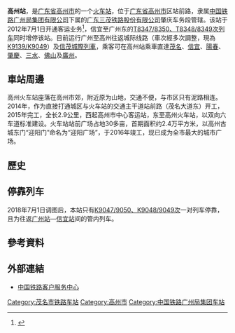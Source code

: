 {{Infobox China railway station
| 车站名称 = 高州站
| 图片 = 
| 图片介绍 = 
| 其他名称 = 
| 车站拼音 = Gaozhou
| 英文名称 = Gaozhou Railway Station
| 车站代码 = 35872
| 电报码 = GSQ
| 拼音码 = GZH
| 车站位置 = [[广东省|广东省]][[茂名市|茂名市]][[高州市|高州市]]站前路
| 坐标 = {{coord|21.902063|N|110.895293|E|display=inline,title}}
| 归属 = [[广州铁路集团|广州铁路集团]]
| 线路 = [[洛湛铁路|洛湛铁路]]
| 车站等级 = [[三等站|三等站]]
| 使用状态 = 
| 月台数目 = 1
| 股道数目 = 
}}
'''高州站'''，是[[广东省|广东省]][[高州市|高州市]]的一个[[火车站|火车站]]，位于[[广东省|广东省]][[高州市|高州市]]区站前路，隶属[[中国铁路广州局集团有限公司|中国铁路广州局集团有限公司]]下属的[[广东三茂铁路股份有限公司|广东三茂铁路股份有限公司]]肇庆车务段管辖。该站于2012年7月1日开通客运业务<ref>{{Cite web|url=http://www.gaozhou.gov.cn/gaozhou/jrgz/ViewTextInfo.aspx?InfoID=36200|title=高州火车站开通客运 - 高州市人民政府公众网|accessdate=2017-11-23|work=www.gaozhou.gov.cn|archive-url=https://web.archive.org/web/20171201081217/http://www.gaozhou.gov.cn/gaozhou/jrgz/ViewTextInfo.aspx?InfoID=36200|archive-date=2017-12-01|dead-url=yes}}</ref>，信宜至广州东的[[T8347/8350、T8348/8349次列车|T8347/8350、T8348/8349次列车]]同时增停该站。目前运行广州至高州往返城际线路（車次經多次調整，現為[[K9139/K9049|K9139/K9049]]）及[[信茂城際列車|信茂城際列車]]，乘客可在高州站乘車直達[[茂名|茂名]]、[[信宜|信宜]]、[[陽春|陽春]]、[[肇慶|肇慶]]、[[三水|三水]]、[[佛山|佛山]]及[[廣州|廣州]]。

==車站周邊==
高州火车站座落在高州市郊，附近原为山地，交通不便，与市区只有泥路相连。2014年，作为直接打通城区与火车站的交通主干道站前路（茂名大道东）开工，2015年完工，全长2.9公里，西起高州市中心客运站，东至高州火车站，以双向六车道标准建设。火车站站前广场占地30多亩，首期面积约2.4万平方米，以高州古城东门“迎阳门”命名为“迎阳广场”，于2016年竣工，现已成为全市最大的城市广场。

==歷史==
==停靠列车==
2018年7月1日调图后，本站只有[[K9047/9050、K9048/9049次列车|K9047/9050、K9048/9049次]]一对列车停靠，且为往返[[广州站|广州站]]—[[信宜站|信宜站]]间的管内列车。
==參考資料==
{{reflist}}
==外部連結==
* [http://www.12306.cn/mormhweb/ 中国铁路客户服务中心]
{{China-rail-stub}}
{{洛湛铁路|nocat}}
[[Category:茂名市铁路车站|Category:茂名市铁路车站]]
[[Category:高州市|Category:高州市]]
[[Category:中国铁路广州局集团车站|Category:中国铁路广州局集团车站]]